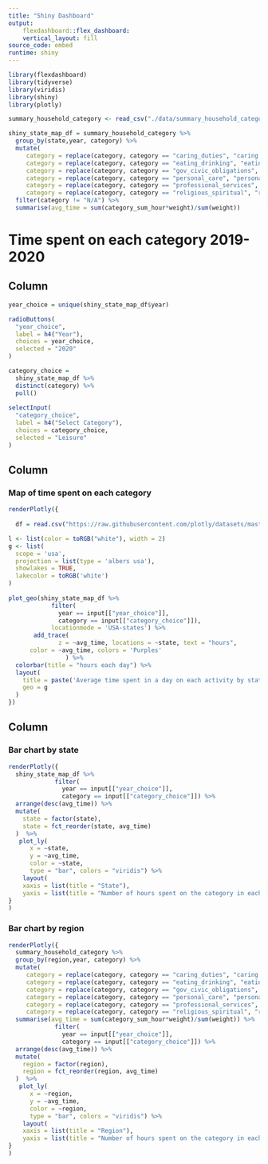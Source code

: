 ```yaml
---
title: "Shiny Dashboard"
output: 
    flexdashboard::flex_dashboard:
    vertical_layout: fill
source_code: embed
runtime: shiny
---
```


```r
library(flexdashboard)
library(tidyverse)
library(viridis)
library(shiny)
library(plotly)

summary_household_category <- read_csv("./data/summary_household_category.csv")

shiny_state_map_df = summary_household_category %>% 
  group_by(state,year, category) %>%
  mutate(
     category = replace(category, category == "caring_duties", "caring duties"),
     category = replace(category, category == "eating_drinking", "eating/drinking"),
     category = replace(category, category == "gov_civic_obligations", "gov/civic obligations"),
     category = replace(category, category == "personal_care", "personal care"),
     category = replace(category, category == "professional_services", "professional services"),
     category = replace(category, category == "religious_spiritual", "religious/spiritual")) %>%
  filter(category != "N/A") %>%
  summarise(avg_time = sum(category_sum_hour*weight)/sum(weight))
```

# Time spent on each category 2019-2020

Column {.sidebar}
--------------------------------------------------

```r
year_choice = unique(shiny_state_map_df$year)

radioButtons(
  "year_choice",
  label = h4("Year"),
  choices = year_choice,
  selected = "2020"
)

category_choice = 
  shiny_state_map_df %>%
  distinct(category) %>%
  pull()
  
selectInput(
  "category_choice",
  label = h4("Select Category"),
  choices = category_choice,
  selected = "Leisure"
)
```

Column {data-width=800}
---

### Map of time spent on each category

```r
renderPlotly({
  
  df = read.csv("https://raw.githubusercontent.com/plotly/datasets/master/2011_us_ag_exports.csv")

l <- list(color = toRGB("white"), width = 2)
g <- list(
  scope = 'usa',
  projection = list(type = 'albers usa'),
  showlakes = TRUE,
  lakecolor = toRGB('white')
)
  
plot_geo(shiny_state_map_df %>% 
            filter(
              year == input[["year_choice"]],
              category == input[["category_choice"]]),
            locationmode = 'USA-states') %>% 
       add_trace(
              z = ~avg_time, locations = ~state, text = "hours",
      color = ~avg_time, colors = 'Purples'
                ) %>% 
  colorbar(title = "hours each day") %>% 
  layout(
    title = paste('Average time spent in a day on each activity by state', input[["year_choice"]]),
    geo = g
  )
})
```

Column {data-width=500}
---

### Bar chart by state 

```r
renderPlotly({
  shiny_state_map_df %>% 
             filter(
               year == input[["year_choice"]],
               category == input[["category_choice"]]) %>% 
  arrange(desc(avg_time)) %>% 
  mutate(
    state = factor(state),
    state = fct_reorder(state, avg_time)
  )  %>% 
   plot_ly(
      x = ~state,
      y = ~avg_time, 
      color = ~state,
      type = "bar", colors = "viridis") %>% 
    layout(
    xaxis = list(title = "State"),
    yaxis = list(title = "Number of hours spent on the category in each day"))
}
)
```

### Bar chart by region

```r
renderPlotly({
  summary_household_category %>%
  group_by(region,year, category) %>%
  mutate(
     category = replace(category, category == "caring_duties", "caring duties"),
     category = replace(category, category == "eating_drinking", "eating/drinking"),
     category = replace(category, category == "gov_civic_obligations", "gov/civic obligations"),
     category = replace(category, category == "personal_care", "personal care"),
     category = replace(category, category == "professional_services", "professional services"),
     category = replace(category, category == "religious_spiritual", "religious/spiritual")) %>%
  summarise(avg_time = sum(category_sum_hour*weight)/sum(weight)) %>% 
             filter(
               year == input[["year_choice"]],
               category == input[["category_choice"]]) %>% 
  arrange(desc(avg_time)) %>% 
  mutate(
    region = factor(region),
    region = fct_reorder(region, avg_time)
  )  %>% 
   plot_ly(
      x = ~region,
      y = ~avg_time, 
      color = ~region,
      type = "bar", colors = "viridis") %>% 
    layout(
    xaxis = list(title = "Region"),
    yaxis = list(title = "Number of hours spent on the category in each day"))
}
)
```

<!-- ### Year -->

<!-- ```{r year, message = FALSE, echo= FALSE, warning = FALSE, include=FALSE} -->
<!-- renderPrint({ -->
<!--   input[["year_choice"]] -->
<!-- }) -->
<!-- ``` -->

<!-- ### Activity Category -->

<!-- ```{r category, message = FALSE, echo= FALSE, warning = FALSE, include=FALSE} -->
<!-- renderPrint({ -->
<!--   input[["category_choice"]] -->
<!-- }) -->
<!-- ``` -->
